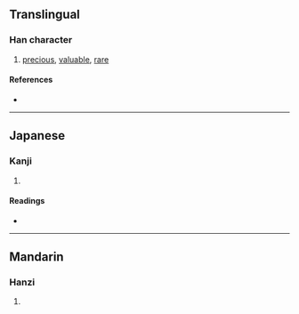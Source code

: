 {{character info/new}}
{{also|珍}}
==Translingual==

===Han character===
{{Han char|rn=96|rad=玉|as=05|sn=9|four=|canj=MGNF|ids=⿰[[玉|⺩]][[尔]]}}

# [[precious]], [[valuable]], [[rare]]

====References====
* {{Han ref|kx=0730.060|dkj=20921|dj=1141.170|hdz=21108.030|uh=73CE|ud=29646}}

----

==Japanese==

===Kanji===
{{ja-kanji|grade=|rs=玉05}}

# {{defn|lang=ja|sort=玉05}}

====Readings====
* {{ja-readings|on=[[ちん]] (chin)|kun=[[めずらしい]] (mezurashii)}}

----

==Mandarin==

===Hanzi===
{{cmn-hanzi|pin=[[zhēn]] ([[zhen1]])|wg=chen<sup>1</sup>}}

# {{defn|lang=cmn|sort=玉05}}